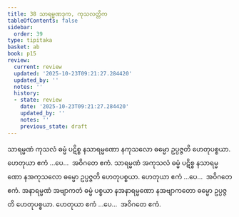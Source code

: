 ```yaml
---
title: 38 သာရမ္မဏဒုက, ကုသလတ္တိက
tableOfContents: false
sidebar:
  order: 39
type: tipitaka
basket: ab
book: p15
review:
  current: review
  updated: '2025-10-23T09:21:27.284420'
  updated_by: ''
  notes: ''
  history:
  - state: review
    date: '2025-10-23T09:21:27.284420'
    updated_by: ''
    notes: ''
    previous_state: draft
---
```



<ReviewStatus review={frontmatter.review} showDetails={true} />

<HypothesisAnnotation frontmatter={frontmatter} />

<DynamicBreadcrumb />

<Division number="47" book="p15" e="ch" v="40" p="228">

<Paragraph number="139" book="p15">
သာရမ္မဏံ ကုသလံ ဓမ္မံ ပဋိစ္စ နသာရမ္မဏော နကုသလော ဓမ္မော ဥပ္ပဇ္ဇတိ ဟေတုပစ္စယာ. ဟေတုယာ ဧကံ …ပေ…  အဝိဂတေ ဧကံ.
</Paragraph>

<Paragraph number="140" book="p15">
သာရမ္မဏံ အကုသလံ ဓမ္မံ ပဋိစ္စ နသာရမ္မဏော နအကုသလော ဓမ္မော ဥပ္ပဇ္ဇတိ ဟေတုပစ္စယာ. ဟေတုယာ ဧကံ …ပေ…  အဝိဂတေ ဧကံ.
</Paragraph>

<Paragraph number="141" book="p15">
အနာရမ္မဏံ အဗျာကတံ ဓမ္မံ ပစ္စယာ နအနာရမ္မဏော နအဗျာကတော ဓမ္မော ဥပ္ပဇ္ဇတိ ဟေတုပစ္စယာ. ဟေတုယာ ဧကံ …ပေ…  အဝိဂတေ ဧကံ.
</Paragraph>
</Division>